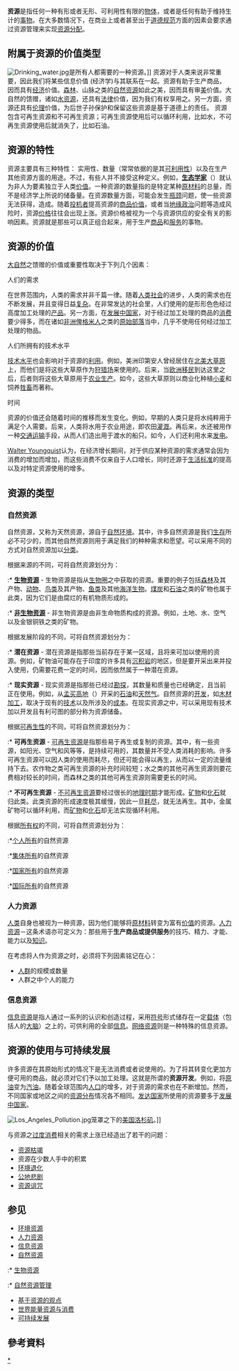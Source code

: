 {{Unreferenced |time=2009-01-28T17:02:29+00:00 }}
{{About||[[中国|中国]][[广西壮族自治区|广西壮族自治区]][[桂林市|桂林市]]下辖的县级行政区|资源县}}
'''资源'''是指任何一种有形或者无形、可利用性有限的[[实体|物体]]，或者是任何有助于维持生计的[[事物|事物]]。在大多数情况下，在商业上或者甚至出于[[道德规范|道德规范]]方面的因素会要求通过资源管理来实现[[资源分配|资源分配]]。

==附属于资源的价值类型==
[[Image:Drinking_water.jpg|thumb]]是所有人都需要的一种资源。]]
资源对于人类来说非常重要，因此我们将某些信息价值 (经济学)与其联系在一起。资源有助于生产商品，因而具有[[经济|经济]]价值。[[森林|森林]]、山脉之类的[[自然资源|自然资源]]如此之美，因而具有审[[美|美]]价值。大自然的馈赠，诸如[[水资源|水资源]]，还具有[[法律|法律]]价值，因为我们有权享用之。另一方面，资源还具有[[伦理|伦理]]价值，为后世子孙保护和保留这些资源是基于道德上的责任。
资源包含可再生资源和不可再生资源；可再生资源使用后可以循环利用，比如水，不可再生资源使用后就消失了，比如石油。

==资源的特性==
资源主要具有三种特性： 实用性、数量（常常依据的是其[[稀缺性|可利用性]]）以及在生产其他资源方面的用途。不过，有些人并不接受这种定义。例如，'''[[生态学家|生态学家]]'''（{{lang-en|deep ecologists}}）就认为非人为要素独立于人类[[价值|价值]]。一种资源的数量指的是特定某种[[原材料|原材料]]的总量，而不是经济学上所说的储备量。在资源数量方面，可能会发生[[瓶颈|瓶颈]]问题，使一些资源无法获得，造成{{tsl|en|Supply shock|供应紧张}}。随着[[投机者|投机者]]提高资源的[[商品价值|商品价值]]，或者当[[地缘政治|地缘政治]]问题等造成风险时，资源[[价格|价格]]往往会出现上涨。资源价格被视为一个与资源供应的安全有关的影响因素。资源就是那些可以真正组合起来，用于生产[[商品|商品]]和[[服务|服务]]的事物。

{{seealso|基础设施}}

== 资源的价值 ==

[[大自然|大自然]]之馈赠的价值或重要性取决于下列几个因素：

;人们的需求
在世界范围内，人类的需求并非千篇一律。随着[[人类社会|人类社会]]的进步，人类的需求也在不断发展，并且变得日益[[复杂性|复杂]]。在非常发达的社会里，人们使用的是形形色色经过高度加工处理的[[产品|产品]]。另一方面，在[[发展中国家|发展中国家]]，对于经过加工处理的商品的[[消费|消费]]要少得多，而在诸如[[非洲|非洲]][[俾格米人|俾格米人]]之类的[[原始部落|原始部落]]当中，几乎不使用任何经过加工处理的物品。

;人们所拥有的技术水平
[[技术水平|技术水平]]也会影响对于资源的[[利用|利用]]。例如，美洲印第安人曾经居住在[[北美洲|北美]][[大草原|大草原]]上，而他们是将这些大草原作为[[狩猎场|狩猎场]]来使用的。后来，当[[欧洲|欧洲]][[移民|移民]]到达这里之后，后者则将这些大草原用于[[农业生产|农业生产]]。如今，这些大草原则以商业化种植[[小麦|小麦]]和饲养[[牲畜|牲畜]]而著称。

;时间
资源的价值还会随着时间的推移而发生变化。例如，早期的人类只是将水纯粹用于满足个人需要。后来，人类将水用于农业用途，即农田[[灌溉|灌溉]]。再后来，水还被用作一种[[交通运输|交通运输]]手段，从而人们造出用于渡水的船只。如今，人们还利用水来[[发电|发电]]。

[[Walter_Youngquist|Walter Youngquist]]认为，在经济增长期间，对于供应某种资源的需求通常会因为消费的增加而增加，而这些消费不仅来自于人口增长，同时还源于[[生活标准|生活标准]]的提高以及对特定资源使用的增多。

==资源的类型==
===自然资源===
{{main|自然资源}}

自然资源，又称为天然资源，源自于[[自然环境|自然环境]]。其中，许多自然资源是我们[[生存|生存]]所必不可少的，而其他自然资源则用于满足我们的种种需求和愿望。可以采用不同的方式对自然资源加以[[分类|分类]]。

;根据来源的不同，可将自然资源划分为：
:* '''[[生物资源|生物资源]]''' - 生物资源是指从[[生物圈|生物圈]]之中获取的资源。重要的例子包括[[森林|森林]]及其产物、[[动物|动物]]、[[鸟类|鸟类]]及其产物、[[鱼类|鱼类]]及其他[[海洋生物|海洋生物]]。[[煤炭|煤炭]]和[[石油|石油]]之类的矿物也属于此类，因为它们是由腐烂的有机物质形成的。
:* '''[[非生物资源|非生物资源]]''' - 非生物资源是由非生命物质构成的资源。例如，土地、水、空气以及金银铜铁之类的矿物。

;根据发展阶段的不同，可将自然资源划分为：
:* '''潜在资源''' - 潜在资源是指那些当前存在于某一区域，且将来可加以使用的资源。例如，矿物油可能存在于印度的许多具有[[沉积岩|沉积岩]]的地区，但是要开采出来并投入使用，仍需要花费一定的时间，因而依然属于一种潜在资源。

:* '''现实资源''' - 现实资源是指那些已经过[[勘探|勘探]]，其数量和质量也已经确定，且当前正在使用。例如，从[[孟买高地|孟买高地]]（{{lang|en|Bombay High Fields}}）开采的[[石油|石油]]和[[天然气|天然气]]。自然资源的[[资源开发|开发]]，如[[木材加工|木材加工]]，取决于现有的[[技术|技术]]以及所涉及的[[成本|成本]]。在现实资源之中，可以采用现有技术加以开发且有利可图的部分称为资源储备。

;根据[[可再生性|可再生性]]的不同，可将自然资源划分为：
:* '''可再生资源''' - [[可再生资源|可再生资源]]是指那些易于再生或复制的资源。其中，有一些资源，如阳光、空气和风等等，是持续可用的，其数量并不受人类消耗的影响。许多可再生资源可以因人类的使用而耗尽，但还可能会得以再生，从而以一定的流量维持下去。农作物之类可再生资源的补充时间较短；水之类的其他可再生资源则要花费相对较长的时间，而森林之类的其他可再生资源则需要更长的时间。

:* '''不可再生资源''' - [[不可再生资源|不可再生资源]]要经过很长的[[地理时期|地理时期]]才能形成。[[矿物|矿物]]和[[化石|化石]]就归此类。此类资源的形成速度极其缓慢，因此一旦[[资源枯竭|耗尽]]，就无法再生。其中，金属矿物可以循环利用，而[[矿物|矿物]]和[[化石|化石]]却无法实现循环利用。

;根据[[所有权|所有权]]的不同，可将自然资源划分为：
:*[[个人所有|个人所有]]的自然资源
:*[[集体所有|集体所有]]的自然资源
:*[[国家所有|国家所有]]的自然资源
:*[[国际所有|国际所有]]的自然资源

===人力资源===
{{main|人力资源}}
[[人类|人类]]自身也被视为一种资源，因为他们能够将[[原材料|原材料]]转变为富有[[价值|价值]]的资源。[[人力资源|人力资源]]－这条术语亦可定义为：那些用于'''生产商品或提供服务'''的技巧、精力、才能、能力以及[[知识|知识]]。

在考虑将人作为资源之时，必须将下列因素铭记在心：
* [[人群|人群]]的规模或数量
* 人群之中个人的能力

===信息资源===
{{main|信息资源}}
[[信息资源|信息资源]]是指人通过一系列的认识和创造过程，采用[[符号|符号]]形式储存在一定[[信息载体|载体]]（包括人的[[大脑|大脑]]）之上的，可供利用的全部[[信息|信息]]。[[网络资源|网络资源]]则是一种特殊的信息资源。

==资源的使用与可持续发展==
许多资源在其原始形式的情况下是无法消费或者说使用的。为了将其转变化更加方便可用的商品，就必须对它们予以加工处理。这就是所谓的'''资源开发'''。例如，将[[原油|原油]]变为[[汽油|汽油]]。随着全球范围内[[人口|人口]]的增多，对于资源的需求也在不断增加。然而，不同国家或地区之间的[[资源分布|资源分布]]情况各不相同。[[发达国家|发达国家]]所使用的资源要多于[[发展中国家|发展中国家]]。

[[Image:Los_Angeles_Pollution.jpg|thumb]]笼罩之下的[[美国|美国]][[洛杉矶|洛杉矶]]。]]

与资源之[[过度消费|过度消费]]相关的需求上涨已经造出了若干的问题：
* [[资源枯竭|资源枯竭]]
* 资源在少数人手中的积累
* [[环境退化|环境退化]]
*[[公地悲剧|公地悲剧]]
*[[资源诅咒|资源诅咒]]

==参见==
{{wikt|资源}}
* [[环境资源|环境资源]]
* [[人力资源|人力资源]]
* [[信息资源|信息资源]]
* [[自然资源|自然资源]]
:* [[生物资源|生物资源]]
:* [[自然资源管理|自然资源管理]]
* [[基于资源的观点|基于资源的观点]]
* [[世界能量资源与消费|世界能量资源与消费]]
*[[可持续发展|可持续发展]]

==參考資料==
{{reflist|2}}

{{自然资源}}

{{Authority control}}
[[Category:资源|*]]